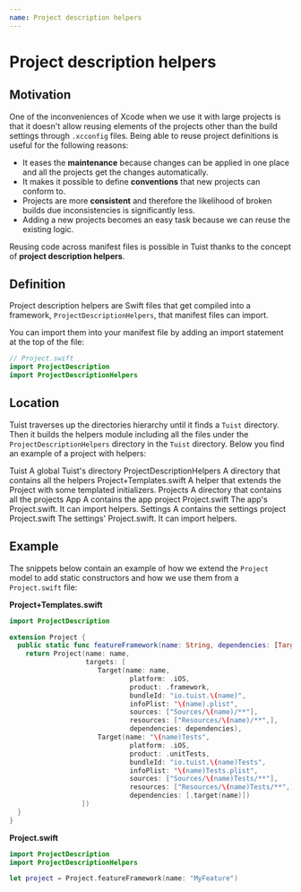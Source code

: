```yaml
---
name: Project description helpers
---
```



# Project description helpers

## Motivation

One of the inconveniences of Xcode when we use it with large projects is that it doesn't allow reusing elements of the projects other than the build settings through `.xcconfig` files. Being able to reuse project definitions is useful for the following reasons:

- It eases the **maintenance** because changes can be applied in one place and all the projects get the changes automatically.
- It makes it possible to define **conventions** that new projects can conform to.
- Projects are more **consistent** and therefore the likelihood of broken builds due inconsistencies is significantly less.
- Adding a new projects becomes an easy task because we can reuse the existing logic.

Reusing code across manifest files is possible in Tuist thanks to the concept of **project description helpers**.

## Definition

Project description helpers are Swift files that get compiled into a framework, `ProjectDescriptionHelpers`, that manifest files can import. 

<Message
  info
  title="Structure"
  description="Tuist is not opinionated about the files structure and the content in them so it's up to you to give them a structure that makes sense for your project."
/>

You can import them into your manifest file by adding an import statement at the top of the file:

```swift
// Project.swift
import ProjectDescription
import ProjectDescriptionHelpers
```

## Location

Tuist traverses up the directories hierarchy until it finds a `Tuist` directory. Then it builds the helpers module including all the files under the `ProjectDescriptionHelpers` directory in the `Tuist` directory. Below you find an example of a project with helpers:

<List>
    <List.Item>
      <List.Icon name='folder' />
      <List.Content>
        <List.Header>Tuist</List.Header>
        <List.Description>A global Tuist's directory</List.Description>
        <List.List>
          <List.Item>
            <List.Icon name='folder' />
            <List.Content>
              <List.Header>ProjectDescriptionHelpers</List.Header>
              <List.Description>A directory that contains all the helpers</List.Description>
              <List.List>
                <List.Item>
                  <List.Icon name='file'/>
                  <List.Content>
                    <List.Header>Project+Templates.swift</List.Header>
                    <List.Description>A helper that extends the Project with some templated initializers.</List.Description>
                  </List.Content>
                </List.Item>
              </List.List>
            </List.Content>
          </List.Item>
        </List.List>
      </List.Content>
    </List.Item>
    <List.Item>
      <List.Icon name='folder' />
      <List.Content>
        <List.Header>Projects</List.Header>
        <List.Description>A directory that contains all the projects</List.Description>
        <List.List>
          <List.Item>
            <List.Icon name='folder' />
            <List.Content>
              <List.Header>App</List.Header>
              <List.Description>A contains the app project</List.Description>
              <List.List>
                <List.Item>
                  <List.Icon name='file' />
                  <List.Content>
                    <List.Header>Project.swift</List.Header>
                    <List.Description>The app's Project.swift. It can import helpers.</List.Description>
                  </List.Content>
                </List.Item>
              </List.List>
            </List.Content>
          </List.Item>
          <List.Item>
            <List.Icon name='folder' />
            <List.Content>
              <List.Header>Settings</List.Header>
              <List.Description>A contains the settings project</List.Description>
              <List.List>
                <List.Item>
                  <List.Icon name='file' />
                  <List.Content>
                    <List.Header>Project.swift</List.Header>
                    <List.Description>The settings' Project.swift. It can import helpers.</List.Description>
                  </List.Content>
                </List.Item>
              </List.List>
            </List.Content>
          </List.Item>
        </List.List>
      </List.Content>
    </List.Item>
  </List>



## Example

The snippets below contain an example of how we extend the `Project` model to add static constructors and how we use them from a `Project.swift` file:

**Project+Templates.swift**

```swift
import ProjectDescription

extension Project {
  public static func featureFramework(name: String, dependencies: [TargetDependency] = []) -> Project {
    return Project(name: name,
                   targets: [
                      Target(name: name,
                              platform: .iOS,
                              product: .framework,
                              bundleId: "io.tuist.\(name)",
                              infoPlist: "\(name).plist",
                              sources: ["Sources/\(name)/**"],
                              resources: ["Resources/\(name)/**",],
                              dependencies: dependencies),
                      Target(name: "\(name)Tests",
                              platform: .iOS,
                              product: .unitTests,
                              bundleId: "io.tuist.\(name)Tests",
                              infoPlist: "\(name)Tests.plist",
                              sources: ["Sources/\(name)Tests/**"],
                              resources: ["Resources/\(name)Tests/**",],
                              dependencies: [.target(name)])
                  ])
  }
}
```

**Project.swift**


```swift
import ProjectDescription
import ProjectDescriptionHelpers

let project = Project.featureFramework(name: "MyFeature")
```


<Message
  info
  title="Conventions"
  description="Note how through the function we are defining conventions about the name of the targets, the bundle identifier, and the folders structure."
/>